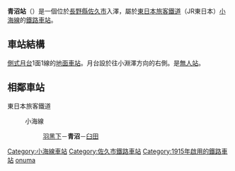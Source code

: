 {{日本車站資訊
|公司色 = green
|文字色 =
|站名 = 青沼站*
|圖片 = JRE_Aonuma_Station.jpg
|pxl =
|圖片說明 = 月台
|日文原名 = 青沼
|平假名 = あおぬま
|羅馬拼音 = Aonuma
|前一站 = [[羽黑下站|羽黑下]]
|前一站距離 = 1.7
|後一站距離 = 1.4
|後一站 = [[臼田站|臼田]]
|電報略號 = アオ
|車站編號 =
|所屬公司 = [[東日本旅客鐵道|東日本旅客鐵道]]（JR東日本）
|所屬路線 = {{Color|green|■}}[[小海線|小海線]]
|距離 = 59.5
|起點站 = [[小淵澤站|小淵澤]]
|所在地 = [[長野縣|長野縣]][[佐久市|佐久市]]入澤
|車站構造 = [[地面車站|地面車站]]
|月台配置 = 1面1線
|啟用年月日 = 1915年（[[大正|大正]]4年）12月28日
|廢站年月日 =
|乘客人數 = 38
|上下車人次 =
|統計年度 = 2011年
|轉車 =
|備註 = [[無人站|無人站]]<br/>* 原稱「入澤站」，1952年改為現稱。<br/>標高：722.6米
}}
'''青沼站'''（{{jpn|j=青沼駅|hg=あおぬまえき|rm=Aonuma eki|f=y}}）是一個位於[[長野縣|長野縣]][[佐久市|佐久市]]入澤，屬於[[東日本旅客鐵道|東日本旅客鐵道]]（JR東日本）[[小海線|小海線]]的[[鐵路車站|鐵路車站]]。
== 車站結構 ==
[[側式月台|側式月台]]1面1線的[[地面車站|地面車站]]。月台設於往小淵澤方向的右側。是[[無人站|無人站]]。
== 相鄰車站 ==
; 東日本旅客鐵道
: {{Color|green|■}}小海線
:: [[羽黑下站|羽黑下]]－'''青沼'''－[[臼田站|臼田]]
{{Japan-rail-stub}}
{{小海線}}
{{DEFAULTSORT:Aonuma}}
[[Category:小海線車站|Category:小海線車站]]
[[Category:佐久市鐵路車站|Category:佐久市鐵路車站]]
[[Category:1915年啟用的鐵路車站|Category:1915年啟用的鐵路車站]]
[[Category:日本鐵路車站_A|onuma]]